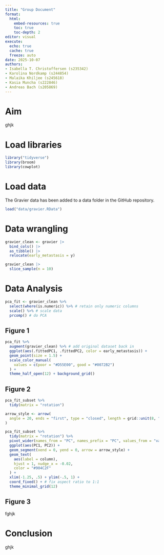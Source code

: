 ```yaml
---
title: "Group Document"
format:
  html:
    embed-resources: true
    toc: true
    toc-depth: 2
editor: visual
execute:
  echo: true
  cache: true
  freeze: auto
date: 2025-10-07
authors: 
- Isabella T. Christoffersen (s235342)
- Karolina Nordkamp (s244854)
- Malaika Khiljee (s245618)
- Kasia Muncha (s222846)
- Andreas Bach (s205869)
---
```


# Aim

ghjk

# Load libraries

```r
library("tidyverse")
library(broom) 
library(cowplot)
```

# Load data

The Gravier data has been added to a data folder in the GitHub repository.

```r
load("data/gravier.RData")
```

# Data wrangling

```r
gravier_clean <- gravier |>
  bind_cols() |>
  as_tibble() |>
  relocate(early_metastasis = y) 

gravier_clean |> 
  slice_sample(n = 10)
```

# Data Analysis

```r
pca_fit <- gravier_clean %>% 
  select(where(is.numeric)) %>% # retain only numeric columns
  scale() %>% # scale data
  prcomp() # do PCA
```

## Figure 1

```r
pca_fit %>%
  augment(gravier_clean) %>% # add original dataset back in
  ggplot(aes(.fittedPC1, .fittedPC2, color = early_metastasis)) + 
  geom_point(size = 1.5) +
  scale_color_manual(
    values = c(poor = "#D55E00", good = "#0072B2")
  ) +
  theme_half_open(12) + background_grid()
```

## Figure 2

```r
pca_fit_subset %>%
  tidy(matrix = "rotation")
```

```r
arrow_style <- arrow(
  angle = 20, ends = "first", type = "closed", length = grid::unit(8, "pt")
)
```

```r
pca_fit_subset %>%
  tidy(matrix = "rotation") %>%
  pivot_wider(names_from = "PC", names_prefix = "PC", values_from = "value") %>%
  ggplot(aes(PC1, PC2)) +
  geom_segment(xend = 0, yend = 0, arrow = arrow_style) +
  geom_text(
    aes(label = column),
    hjust = 1, nudge_x = -0.02, 
    color = "#904C2F"
  ) +
  xlim(-1.25, .5) + ylim(-.5, 1) +
  coord_fixed() + # fix aspect ratio to 1:1
  theme_minimal_grid(12)
```

## Figure 3

fghjk

# Conclusion

ghjk
